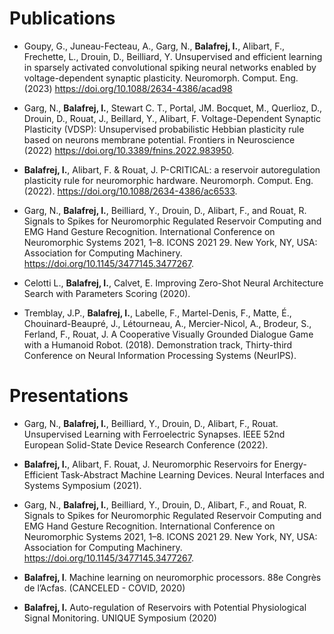 # Publications

- Goupy, G., Juneau-Fecteau, A., Garg, N., **Balafrej, I.**, Alibart, F., Frechette, L., Drouin, D., Beilliard, Y. Unsupervised and efficient learning in sparsely activated convolutional spiking neural networks enabled by voltage-dependent synaptic plasticity. Neuromorph. Comput. Eng. (2023) <https://doi.org/10.1088/2634-4386/acad98>

- Garg, N., **Balafrej, I.**, Stewart C. T., Portal, JM. Bocquet, M., Querlioz, D., Drouin, D., Rouat, J., Beillard, Y., Alibart, F. Voltage-Dependent Synaptic Plasticity (VDSP): Unsupervised probabilistic Hebbian plasticity rule based on neurons membrane potential. Frontiers in Neuroscience (2022) <https://doi.org/10.3389/fnins.2022.983950>.

- **Balafrej, I.**, Alibart, F. & Rouat, J. P-CRITICAL: a reservoir autoregulation plasticity rule for neuromorphic hardware. Neuromorph. Comput. Eng. (2022). <https://doi.org/10.1088/2634-4386/ac6533>.

- Garg, N., **Balafrej, I.**, Beilliard, Y., Drouin, D., Alibart, F., and Rouat, R. Signals to Spikes for Neuromorphic Regulated Reservoir Computing and EMG Hand Gesture Recognition. International Conference on Neuromorphic Systems 2021, 1–8. ICONS 2021 29. New York, NY, USA: Association for Computing Machinery. <https://doi.org/10.1145/3477145.3477267>.

- Celotti L., **Balafrej, I.**, Calvet, E. Improving Zero-Shot Neural Architecture Search with Parameters Scoring (2020).

- Tremblay, J.P., **Balafrej, I.**, Labelle, F., Martel-Denis, F., Matte, É., Chouinard-Beaupré, J., Létourneau, A., Mercier-Nicol, A., Brodeur, S., Ferland, F., Rouat, J. A Cooperative Visually Grounded Dialogue Game with a Humanoid Robot. (2018). Demonstration track, Thirty-third Conference on Neural Information Processing Systems (NeurIPS). 

# Presentations
- Garg, N., **Balafrej, I.**, Beilliard, Y., Drouin, D., Alibart, F., Rouat. Unsupervised Learning with Ferroelectric Synapses. IEEE 52nd European Solid-State Device Research Conference (2022).

- **Balafrej, I.**, Alibart, F. Rouat, J. Neuromorphic Reservoirs for Energy-Efficient Task-Abstract Machine Learning Devices. Neural Interfaces and Systems Symposium (2021).

- Garg, N., **Balafrej, I.**, Beilliard, Y., Drouin, D., Alibart, F., and Rouat, R. Signals to Spikes for Neuromorphic Regulated Reservoir Computing and EMG Hand Gesture Recognition. International Conference on Neuromorphic Systems 2021, 1–8. ICONS 2021 29. New York, NY, USA: Association for Computing Machinery. <https://doi.org/10.1145/3477145.3477267>.

- **Balafrej, I**. Machine learning on neuromorphic processors. 88e Congrès de l’Acfas. (CANCELED - COVID, 2020)

- **Balafrej, I.** Auto-regulation of Reservoirs with Potential Physiological Signal Monitoring. UNIQUE Symposium (2020)
